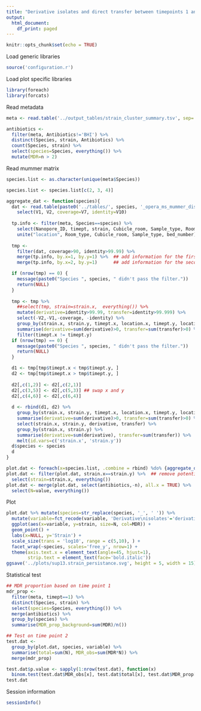 ```yaml
---
title: "Derivative isolates and direct transfer between timepoints 1 and 2"
output:
  html_document:
    df_print: paged
---
```


```r
knitr::opts_chunk$set(echo = TRUE)
```

Load generic libraries
```r
source('configuration.r')
```

Load plot specific libraries
```r
library(foreach)
library(forcats)
```


Read metadata

```r
meta <- read.table('../output_tables/strain_cluster_summary.tsv', sep='\t', head=TRUE)

antibiotics <- 
  filter(meta, Antibiotics!='BHI') %>% 
  distinct(Species, strain, Antibiotics) %>% 
  count(Species, strain) %>% 
  select(species=Species, everything()) %>% 
  mutate(MDR=n > 2)
```

Read mummer matrix
```r
species.list <- as.character(unique(meta$Species))

species.list <- species.list[c(2, 3, 4)]

aggregate_dat <- function(species){
  dat <- read.table(paste0('../tables/', species, '_opera_ms_mummer_dist.dat'), head=F) %>% 
    select(V1, V2, coverage=V7, identity=V10)
  
  tp.info <- filter(meta, Species==species) %>% 
    select(Nanopore_ID, timept, strain, Cubicle_room, Sample_type, Room_type, bed_number) %>% 
    unite("location", Room_type, Cubicle_room, Sample_type, bed_number)
  
  tmp <- 
    filter(dat, coverage>90, identity>99.99) %>% 
    merge(tp.info, by.x=1, by.y=1) %>%  ## add information for the first genome
    merge(tp.info, by.x=2, by.y=1)      ## add information for the second genome 

  if (nrow(tmp) == 0) {
    message(paste0("Species ", species, " didn't pass the filter."))
    return(NULL)
  }
  
  tmp <- tmp %>% 
    ##select(tmp, strain=strain.x,  everything()) %>% 
    mutate(derivative=identity>99.99, transfer=identity>99.999) %>% 
    select(-V2,-V1,-coverage, -identity) %>% 
    group_by(strain.x, strain.y, timept.x, location.x, timept.y, location.y) %>% 
    summarise(derivative=sum(derivative)>0, transfer=sum(transfer)>0) %>% ungroup() %>% ## collapse the profile
    filter(timept.x != timept.y)
  if (nrow(tmp) == 0) {
    message(paste0("Species ", species, " didn't pass the filter."))
    return(NULL)
  }

  d1 <- tmp[tmp$timept.x < tmp$timept.y, ]
  d2 <- tmp[tmp$timept.x > tmp$timept.y, ] 
  
  d2[,c(1,2)] <- d2[,c(2,1)]
  d2[,c(3,5)] <- d2[,c(5,3)] ## swap x and y
  d2[,c(4,6)] <- d2[,c(6,4)]
  
  d <- rbind(d1, d2) %>% 
    group_by(strain.x, strain.y, timept.x, location.x, timept.y, location.y) %>% 
    summarise(derivative=sum(derivative)>0, transfer=sum(transfer)>0) %>% ungroup() %>% ## collapse the profile
    select(strain.x, strain.y, derivative, transfer) %>% 
    group_by(strain.x, strain.y) %>% 
    summarise(derivative=sum(derivative), transfer=sum(transfer)) %>% 
    melt(id.vars=c('strain.x', 'strain.y')) 
  d$species <- species
  d
}

plot.dat <- foreach(x=species.list, .combine = rbind) %do% {aggregate_dat(x)} 
plot.dat <- filter(plot.dat, strain.x==strain.y) %>%  ## remove potential false positives due to sequencing error
  select(strain=strain.x, everything())
plot.dat <- merge(plot.dat, select(antibiotics,-n), all.x = TRUE) %>% 
  select(N=value, everything())
```

Plot
```r
plot.dat %>% mutate(species=str_replace(species, '_', ' ')) %>% 
  mutate(variable=fct_recode(variable, 'Derivative\nisolates'='derivative', 'Direct\ntransfer'='transfer')) %>% 
  ggplot(aes(x=variable, y=strain, size=N, col=MDR)) + 
  geom_point() + 
  labs(x=NULL, y='Strain') + 
  scale_size(trans = 'log10', range = c(5,10), ) + 
  facet_wrap(~species, scales='free_y', nrow=1) + 
  theme(axis.text.x = element_text(angle=45, hjust=1),
        strip.text = element_text(face='bold.italic'))
ggsave('../plots/sup13.strain_persistance.svg', height = 5, width = 15)
```

Statistical test

```r
## MDR proportion based on time point 1
mdr_prop <- 
  filter(meta, timept==1) %>% 
  distinct(Species, strain) %>% 
  select(species=Species, everything()) %>% 
  merge(antibiotics) %>% 
  group_by(species) %>% 
  summarise(MDR_prop_background=sum(MDR)/n())

## Test on time point 2
test.dat <-
  group_by(plot.dat, species, variable) %>% 
  summarise(total=sum(N), MDR_obs=sum(MDR*N)) %>% 
  merge(mdr_prop) 

test.dat$p.value <- sapply(1:nrow(test.dat), function(x) 
  binom.test(test.dat$MDR_obs[x], test.dat$total[x], test.dat$MDR_prop[x])$p.value )
test.dat
```

Session information
```r
sessionInfo()
```

